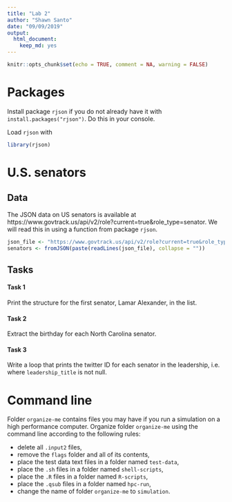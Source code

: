 ```yaml
---
title: "Lab 2"
author: "Shawn Santo"
date: "09/09/2019"
output: 
  html_document:
    keep_md: yes
---
```


```r
knitr::opts_chunk$set(echo = TRUE, comment = NA, warning = FALSE)
```

# Packages

Install package `rjson` if you do not already have it with 
`install.packages("rjson")`. Do this in your console.

Load `rjson` with

```r
library(rjson)
```

# U.S. senators

## Data

The JSON data on US senators is available at 
https://www.govtrack.us/api/v2/role?current=true&role_type=senator. We will
read this in using a function from package `rjson`.

```r
json_file <- "https://www.govtrack.us/api/v2/role?current=true&role_type=senator"
senators <- fromJSON(paste(readLines(json_file), collapse = ""))
```

## Tasks

#### Task 1

Print the structure for the first senator, Lamar Alexander, in the list.

#### Task 2

Extract the birthday for each North Carolina senator.

#### Task 3

Write a loop that prints the twitter ID for each senator in the leadership, i.e.
where `leadership_title` is not null.

# Command line

Folder `organize-me` contains files you may have if you run a simulation on
a high performance computer. Organize folder `organize-me` using the command 
line according to the following rules:

- delete all `.input2` files,
- remove the `flags` folder and all of its contents,
- place the test data text files in a folder named `test-data`,
- place the `.sh` files in a folder named `shell-scripts`,
- place the `.R` files in a folder named `R-scripts`,
- place the `.qsub` files in a folder named `hpc-run`,
- change the name of folder `organize-me` to `simulation`.







